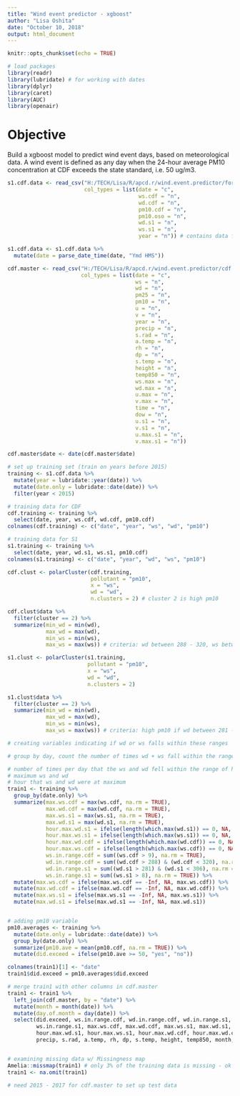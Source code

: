 ```yaml
---
title: "Wind event predictor - xgboost"
author: "Lisa Oshita"
date: "October 10, 2018"
output: html_document
---
```


```r
knitr::opts_chunk$set(echo = TRUE)
```

```r
# load packages
library(readr)
library(lubridate) # for working with dates
library(dplyr)
library(caret) 
library(AUC)
library(openair)
```

# Objective

Build a xgboost model to predict wind event days, based on meteorological data. A wind event is defined as any day when the 24-hour average PM10 concentration at CDF exceeds the state standard, i.e. 50 ug/m3. 

```r
s1.cdf.data <- read_csv("H:/TECH/Lisa/R/apcd.r/wind.event.predictor/forLisa.csv",
                        col_types = list(date = "c",
                                         ws.cdf = "n",
                                         wd.cdf = "n",
                                         pm10.cdf = "n",
                                         pm10.oso = "n",
                                         wd.s1 = "n",
                                         ws.s1 = "n",
                                         year = "n")) # contains data from 2011 - 2017

s1.cdf.data <- s1.cdf.data %>%
  mutate(date = parse_date_time(date, "Ymd HMS"))

cdf.master <- read_csv("H:/TECH/Lisa/R/apcd.r/wind.event.predictor/cdf.master.csv",
                       col_types = list(date = "c",
                                        ws = "n",
                                        wd = "n",
                                        pm25 = "n",
                                        pm10 = "n",
                                        u = "n",
                                        v = "n", 
                                        year = "n",
                                        precip = "n",
                                        s.rad = "n",
                                        a.temp = "n",
                                        rh = "n",
                                        dp = "n",
                                        s.temp = "n",
                                        height = "n",
                                        temp850 = "n",
                                        ws.max = "n",
                                        wd.max = "n",
                                        u.max = "n",
                                        v.max = "n",
                                        time = "n",
                                        dow = "n",
                                        u.s1 = "n",
                                        v.s1 = "n",
                                        u.max.s1 = "n",
                                        v.max.s1 = "n"))

cdf.master$date <- date(cdf.master$date)
```

```r
# set up training set (train on years before 2015)
training <- s1.cdf.data %>%
  mutate(year = lubridate::year(date)) %>%
  mutate(date.only = lubridate::date(date)) %>%
  filter(year < 2015)

# training data for CDF
cdf.training <- training %>%
  select(date, year, ws.cdf, wd.cdf, pm10.cdf)
colnames(cdf.training) <- c("date", "year", "ws", "wd", "pm10")

# training data for S1
s1.training <- training %>%
  select(date, year, wd.s1, ws.s1, pm10.cdf)
colnames(s1.training) <- c("date", "year", "wd", "ws", "pm10")

cdf.clust <- polarCluster(cdf.training, 
                          pollutant = "pm10",
                          x = "ws",
                          wd = "wd",
                          n.clusters = 2) # cluster 2 is high pm10 

cdf.clust$data %>%
  filter(cluster == 2) %>%
  summarize(min_wd = min(wd),
            max_wd = max(wd),
            min_ws = min(ws),
            max_ws = max(ws)) # criteria: wd between 288 - 320, ws between 9.2 - 20.7

s1.clust <- polarCluster(s1.training,
                         pollutant = "pm10",
                         x = "ws",
                         wd = "wd",
                         n.clusters = 2)

s1.clust$data %>%
  filter(cluster == 2) %>%
  summarize(min_wd = min(wd),
            max_wd = max(wd),
            min_ws = min(ws),
            max_ws = max(ws)) # criteria: high pm10 if wd between 281 - 306, ws between 8.88 - 16.11

# creating variables indicating if wd or ws falls within these ranges 

# group by day, count the number of times wd + ws fall within the ranges, time of day that they do fall in the range?  (or maybe time of day that had the most extreme values) 

# number of times per day that the ws and wd fell within the range of high pm10
# maximum ws and wd 
# hour that ws and wd were at maximum
train1 <- training %>%
  group_by(date.only) %>%
  summarize(max.ws.cdf = max(ws.cdf, na.rm = TRUE),
            max.wd.cdf = max(wd.cdf, na.rm = TRUE),
            max.ws.s1 = max(ws.s1, na.rm = TRUE),
            max.wd.s1 = max(wd.s1, na.rm = TRUE),
            hour.max.wd.s1 = ifelse(length(which.max(wd.s1)) == 0, NA, which.max(wd.s1) - 1),
            hour.max.ws.s1 = ifelse(length(which.max(ws.s1)) == 0, NA, which.max(ws.s1) - 1),
            hour.max.wd.cdf = ifelse(length(which.max(wd.cdf)) == 0, NA, which.max(wd.cdf) - 1),
            hour.max.ws.cdf = ifelse(length(which.max(ws.cdf)) == 0, NA, which.max(ws.cdf) - 1),
            ws.in.range.cdf = sum((ws.cdf > 9), na.rm = TRUE),
            wd.in.range.cdf = sum((wd.cdf > 288) & (wd.cdf < 320), na.rm = TRUE),
            wd.in.range.s1 = sum((wd.s1 > 281) & (wd.s1 < 306), na.rm = TRUE),
            ws.in.range.s1 = sum((ws.s1 > 8), na.rm = TRUE)) %>%
  mutate(max.ws.cdf = ifelse(max.ws.cdf == -Inf, NA, max.ws.cdf)) %>%
  mutate(max.wd.cdf = ifelse(max.wd.cdf == -Inf, NA, max.wd.cdf)) %>%
  mutate(max.ws.s1 = ifelse(max.ws.s1 == -Inf, NA, max.ws.s1)) %>%
  mutate(max.wd.s1 = ifelse(max.wd.s1 == -Inf, NA, max.wd.s1))


# adding pm10 variable
pm10.averages <- training %>%
  mutate(date.only = lubridate::date(date)) %>%
  group_by(date.only) %>%
  summarize(pm10.ave = mean(pm10.cdf, na.rm = TRUE)) %>%
  mutate(did.exceed = ifelse(pm10.ave >= 50, "yes", "no"))

colnames(train1)[1] <- "date"
train1$did.exceed = pm10.averages$did.exceed

# merge train1 with other columns in cdf.master
train1 <- train1 %>%
  left_join(cdf.master, by = "date") %>%
  mutate(month = month(date)) %>%
  mutate(day.of.month = day(date)) %>%
  select(did.exceed, ws.in.range.cdf, wd.in.range.cdf, wd.in.range.s1, 
         ws.in.range.s1, max.ws.cdf, max.wd.cdf, max.ws.s1, max.wd.s1,
         hour.max.wd.s1, hour.max.ws.s1, hour.max.wd.cdf, hour.max.wd.cdf, 
         precip, s.rad, a.temp, rh, dp, s.temp, height, temp850, month, day.of.month)


# examining missing data w/ Missingness map 
Amelia::missmap(train1) # only 3% of the training data is missing - ok to omit these rows
train1 <- na.omit(train1) 

# need 2015 - 2017 for cdf.master to set up test data
```




























